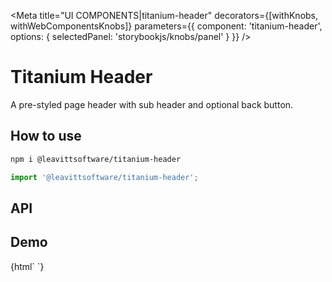 

<Meta
  title="UI COMPONENTS|titanium-header"
  decorators={[withKnobs, withWebComponentsKnobs]}
  parameters={{ component: 'titanium-header', options: { selectedPanel: 'storybookjs/knobs/panel' } }}
/>

# Titanium Header

A pre-styled page header with sub header and optional back button.

## How to use

```bash
npm i @leavittsoftware/titanium-header
```

```js
import '@leavittsoftware/titanium-header';
```

## API

<Props of="titanium-header" />

## Demo

<Preview withToolbar>
  <Story name="Docs">{html` <titanium-header header="Cute kittens" subHeader="These are my cute kittens"></titanium-header> `}</Story>
</Preview>
